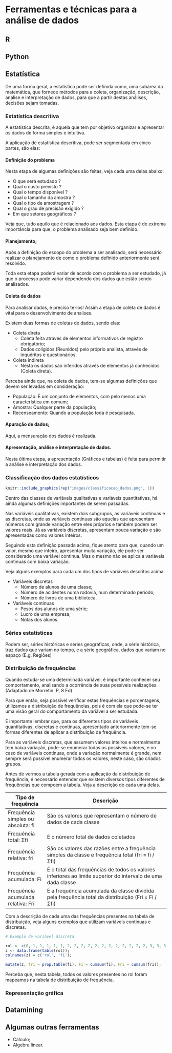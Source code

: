 # Ferramentas e técnicas para a análise de dados

## R

<!-- Colocar o material criado pelo oldLipe -->

## Python


## Estatística

De uma forma geral, a estatística pode ser definida como, uma subárea da matemática, que fornece métodos para a coleta, organização, descrição, análise e interpretação de dados, para que a partir destas análises, decisões sejam tomadas.

### Estatística descritiva

A estatística descrita, é aquela que tem por objetivo organizar e apresentar os dados de forma simples e intuitiva.

A aplicação de estatística descritiva, pode ser segmentada em cinco partes, são elas:

#### Definição do problema

Nesta etapa de algumas definições são feitas, veja cada uma delas abaixo:

* O que será estudado ?
* Qual o custo previsto ?
* Qual o tempo disponível ?
* Qual o tamanho da amostra ?
* Qual o tipo de amostragem ?
* Qual o grau de precisão exigido ?
* Em que setores geográficos ?

Veja que, tudo aquilo que é relacionado aos dados. Esta etapa é de extrema importância para que, o problema analisado seja bem definido.

#### Planejamento;

Após a definição do escopo do problema a ser analisado, será necessário realizar o planejamento de como o problema definido anteriormente será resolvido.

Toda esta etapa poderá variar de acordo com o problema a ser estudado, já que o processo pode variar dependendo dos dados que estão sendo analisados.

#### Coleta de dados

Para analisar dados, é preciso te-los! Assim a etapa de coleta de dados é vital para o desenvolvimento de analises.

Existem duas formas de coletas de dados, sendo elas:

* Coleta direta
    * Coleta feita através de elementos informativos de registro obrigatório;
    * Dados coligidos (Reunidos) pelo próprio analista, através de inquéritos e questionários.
* Coleta indireta
    * Nesta os dados são inferidos através de elementos já conhecidos (Coleta direta).

Perceba ainda que, na coleta de dados, tem-se algumas definições que devem ser levadas em consideração: 

* População: É um conjunto de elementos, com pelo menos uma característica em comum;
* Amostra: Qualquer parte da população;
* Recenseamento: Quando a população toda é pesquisada.

#### Apuração de dados;

Aqui, a mensuração dos dados é realizada.

#### Apresentação, análise e interpretação de dados.

Nesta última etapa, a apresentação (Gráficos e tabelas) é feita para permitir a análise e interpretação dos dados.

### Classificação dos dados estatísticos

```r
knitr::include_graphics(rep("images/classificacao_dados.png", 1))
```

Dentro das classes de variáveis qualitativas e variáveis quantitativas, há ainda algumas definições importantes de serem passadas.

Nas variáveis qualitativas, existem dois subgrupos, as variáveis continuas e as discretas, onde as variáveis continuas são aquelas que apresentam números com grande variação entre eles próprios e também podem ser valores reais. Já as variáveis discretas, apresentam pouca variação e são apresentadas como valores inteiros.

Seguindo esta definição passada acima, fique atento para que, quando um valor, mesmo que inteiro, apresentar muita variação, ele pode ser considerado uma variável continua. Mas o mesmo não se aplica a variáveis continuas com baixa variação.

Veja alguns exemplos para cada um dos tipos de variáveis descritos acima.

* Variáveis discretas
    * Número de alunos de uma classe;
    * Número de acidentes numa rodovia, num determinado período;
    * Número de livros de uma biblioteca.
  
* Variáveis continuas
    * Pesos dos alunos de uma série;
    * Lucro de uma empresa;
    * Notas dos alunos.

### Séries estatísticas

Podem ser, séries históricas e séries geográficas, onde, a série histórica, traz dados que variam no tempo, e a série geográfica, dados que variam no espaço (E.g. Regiões)

### Distribuição de frequências

Quando estuda-se uma determinada variável, é importante conhecer seu comportamento, analisando a ocorrência de suas possíveis realizações. (Adaptado de Morretin. P, 8 Ed)

Para que então, seja possível verificar estas frequências e porcentagens, utilizamos a distribuição de frequências, pois é com ela que pode-se ter uma visão geral do comportamento da variável a ser estudada.

É importante lembrar que, para os diferentes tipos de variáveis quantitativas, discretas e contínuas, apresentado anteriormente tem-se formas diferentes de aplicar a distribuição de frequência.

Para as variáveis discretas, que assumem valores inteiros e normalmente tem baixa variação, pode-se enumerar todas os possíveis valores, e no caso de variáveis continuas, onde a variação normalmente é grande, nem sempre será possível enumerar todos os valores, neste caso, são criados grupos.

Antes de vermos a tabela gerada com a aplicação da distribuição de frequência, é necessário entender que existem diversos tipos diferentes de frequências que compoem a tabela. Veja a descrição de cada uma delas.

| Tipo de frequência                 | Descrição                                                                                                   |
|------------------------------------|-------------------------------------------------------------------------------------------------------------|
| Frequência simples ou absoluta: fi | São os valores que representam o número de dados de cada classe                                             |
| Frequência total: Σfi              | É o número total de dados coletados                                                                         |
| Frequência relativa: fri           | São os valores das razões entre a frequência simples da classe e frequência total (fri = fi / Σfi)          |
| Frequência acumulada: Fi           | É o total das frequências de todos os valores inferiores ao limite superior do intervalo de uma dada classe |
| Frequência acumulada relativa: Fri | É a frequência acumulada da classe dividida pela frequência total da distribuição (Fri = Fi / Σfi)          |

Com a descrição de cada uma das frequências presentes na tabela de distribuição, veja alguns exemplos que utilizam variáveis continuas e discretas.

```r
# Exemplo de variável discreta

rol <- c(0, 1, 1, 1, 1, 1, 2, 2, 2, 2, 2, 2, 2, 2, 2, 2, 2, 2, 3, 3, 3, 3, 3, 3, 3, 3, 3, 3, 3, 3, 3, 3, 3, 5);
z <- data.frame(table(rol));
colnames(z) = c('rol', 'fi');

mutate(z, fri = prop.table(fi), Fi = cumsum(fi), Fri = cumsum(fri));
```

Perceba que, nesta tabela, todos os valores presentes no rol foram mapeamos na tabela de distribuição de frequência.

### Representação gráfica

<!-- ToDo: Oldlipe descrever a representação gráfica -->

## Datamining

## Algumas outras ferramentas

* Cálculo;
* Algebra linear.
